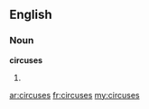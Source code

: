 ==English==

===Noun===
'''circuses'''

# {{plural of|[[circus]]}}

[[ar:circuses]]
[[fr:circuses]]
[[my:circuses]]
